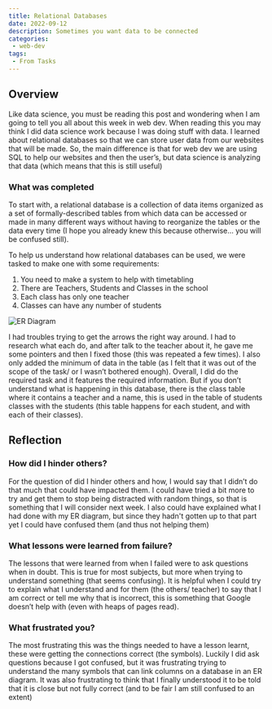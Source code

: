 ```yaml
---
title: Relational Databases
date: 2022-09-12
description: Sometimes you want data to be connected
categories:
 - web-dev
tags:
 - From Tasks
---
```


## Overview

Like data science, you must be  reading this post and wondering when I am going to tell you all about this week in web dev. When reading this you may think I did data science work because I was doing stuff with data. I learned about relational databases so that we can store user data from our websites that will be made. So, the main difference is that for web dev we are using SQL to help our websites and then the user’s, but data science is analyzing that data (which means that this is still useful)

### What was completed

To start with, a relational database is a collection of data items organized as a set of formally-described tables from which data can be accessed or made in many different ways without having to reorganize the tables or the data every time (I hope you already knew this because otherwise… you will be confused still).

To help us understand how relational databases can be used, we were tasked to make one with some requirements:

1. You need to make a system to help with timetabling
2. There are Teachers, Students and Classes in the school
3. Each class has only one teacher
4. Classes can have any number of students

![ER Diagram](ER-diagram.svg)

I had troubles trying to get the arrows the right way around. I had to research what each do, and after talk to the teacher about it, he gave me some pointers and then I fixed those (this was repeated a few times). I also only added the minimum of data in the table (as I felt that it was out of the scope of the task/ or I wasn’t bothered enough). Overall, I did do the required task and it features the required information. But if you don’t understand what is happening in this database, there is the class table where it contains a teacher and a name, this is used in the table of students classes with the students (this table happens for each student, and with each of their classes).

## Reflection

### How did I hinder others?

For the question of did I hinder others and how, I would say that I didn’t do that much that could have impacted them. I could have tried a bit more to try and get them to stop being distracted with random things, so that is something that I will consider next week. I also could have explained what I had done with my ER diagram, but since they hadn't gotten up to that part yet I could have confused them (and thus not helping them)

### What lessons were learned from failure?

The lessons that were learned from when I failed were to ask questions when in doubt. This is true for most subjects, but more when trying to understand something (that seems confusing). It is helpful when I could try to explain what I understand and for them (the others/ teacher) to say that I am correct or tell me why that is incorrect, this is something that Google doesn’t help with (even with heaps of pages read).

### What frustrated you?

The most frustrating this was the things needed to have a lesson learnt, these were getting the connections correct (the symbols). Luckily I did ask questions because I got confused, but it was frustrating trying to understand the many symbols that can link columns on a database in an ER diagram. It was also frustrating to think that I finally understood it to be told that it is close but not fully correct (and to be fair I am still confused to an extent)
